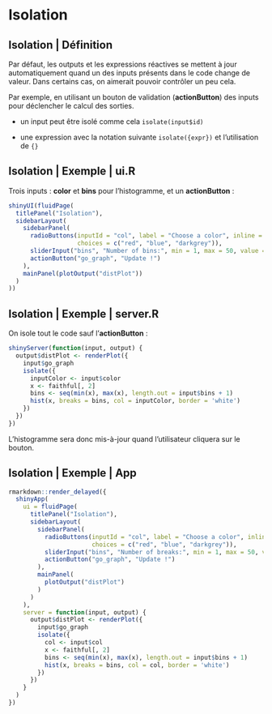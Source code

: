 # Isolation 

## Isolation  | Définition

Par défaut, les outputs et les expressions réactives se mettent à jour automatiquement quand un des inputs présents dans le code change de valeur. Dans certains cas, on aimerait pouvoir contrôler un peu cela.

Par exemple, en utilisant un bouton de validation (__actionButton__) des inputs pour déclencher le calcul des sorties.

- un input peut être isolé comme cela `isolate(input$id)`

- une expression avec la notation suivante `isolate({expr})` et l'utilisation de ``{}``

## Isolation  | Exemple | ui.R

Trois inputs : __color__ et __bins__ pour l'histogramme, et un __actionButton__ :

```{r, echo = TRUE, eval = FALSE}
shinyUI(fluidPage(
  titlePanel("Isolation"),
  sidebarLayout(
    sidebarPanel(
      radioButtons(inputId = "col", label = "Choose a color", inline = TRUE,
                   choices = c("red", "blue", "darkgrey")),
      sliderInput("bins", "Number of bins:", min = 1, max = 50, value = 30),
      actionButton("go_graph", "Update !")
    ),
    mainPanel(plotOutput("distPlot"))
  )
))
```

## Isolation  | Exemple | server.R

On isole tout le code sauf  l'__actionButton__ :

```{r, echo = TRUE, eval = FALSE}
shinyServer(function(input, output) {
  output$distPlot <- renderPlot({
    input$go_graph
    isolate({
      inputColor <- input$color
      x <- faithful[, 2]
      bins <- seq(min(x), max(x), length.out = input$bins + 1)
      hist(x, breaks = bins, col = inputColor, border = 'white')
    })
  })
})
```

L'histogramme sera donc mis-à-jour quand l'utilisateur cliquera sur le bouton.

## Isolation  | Exemple | App

```{r, echo = FALSE}
rmarkdown::render_delayed({
  shinyApp(
    ui = fluidPage(
      titlePanel("Isolation"),
      sidebarLayout(
        sidebarPanel(
          radioButtons(inputId = "col", label = "Choose a color", inline = TRUE,
                       choices = c("red", "blue", "darkgrey")),
          sliderInput("bins", "Number of breaks:", min = 1, max = 50, value = 30),
          actionButton("go_graph", "Update !")
        ),
        mainPanel(
          plotOutput("distPlot")
        )
      )
    ), 
    server = function(input, output) {
      output$distPlot <- renderPlot({
        input$go_graph
        isolate({
          col <- input$col
          x <- faithful[, 2]
          bins <- seq(min(x), max(x), length.out = input$bins + 1)
          hist(x, breaks = bins, col = col, border = 'white')
        })
      })
    }
  )
})
```
